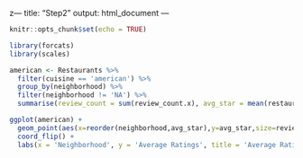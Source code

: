 z---
title: "Step2"
output: html_document
---

```r
knitr::opts_chunk$set(echo = TRUE)
```

```r
library(forcats)
library(scales)
```



```r
american <- Restaurants %>%
  filter(cuisine == 'american') %>%
  group_by(neighborhood) %>%
  filter(neighborhood != 'NA') %>%  
  summarise(review_count = sum(review_count.x), avg_star = mean(restaurant_star)) 

ggplot(american) + 
  geom_point(aes(x=reorder(neighborhood,avg_star),y=avg_star,size=review_count)) +
  coord_flip() +
  labs(x = 'Neighborhood', y = 'Average Ratings', title = 'Average Ratings of American Restaurants by Neighborhood', subtitle = "Las Vegas from 2015")
```

